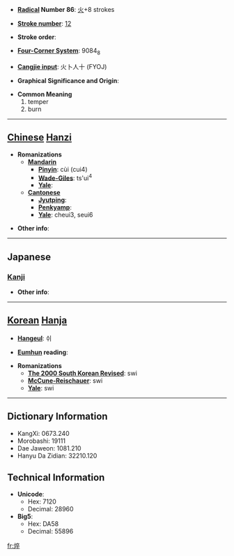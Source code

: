 * '''[[Wiktionary:Chinese radical index| Radical]] Number 86''': [[Wiktionary:Chinese radical index 火|火]]+8 strokes

* '''[[Wiktionary:Chinese total strokes index|Stroke number]]''': [[Wiktionary:Chinese total strokes index 12|12]]

* '''Stroke order''': 

* '''[[Wiktionary:Chinese four corner index|Four-Corner System]]''': 9084<sub>8</sub>

* '''[[Wiktionary:Chinese Cangjie index|Cangjie input]]''': 火卜人十 (FYOJ)

* '''Graphical Significance and Origin''': 

* '''Common Meaning'''
*#temper
*# burn


----

== [[Chinese]] [[Hanzi]] ==

* '''Romanizations'''
** '''[[Mandarin]]'''
*** '''[[Pinyin]]''': cùi (cui4)
*** '''[[Wade-Giles]]''': ts'ui<sup>4</sup>
*** '''[[Yale]]''': 
** '''[[Cantonese]]'''
*** '''[[Jyutping]]''':
*** '''[[Penkyamp]]''': 
*** '''[[Yale]]''': cheui3, seui6

* '''Other info''': 

----

==Japanese==
===[[Kanji]]===
{{kanji|on readings=[[さい]] (sai), [[すい]] (sui)|kun readings=[[やく]] (yaku)}}

* '''Other info''':  

----

== [[Korean]] [[Hanja]] ==

* '''[[Hangeul]]''': 쉬

* '''[[Eumhun]] reading''': 

* '''Romanizations'''
** '''[[The 2000 South Korean Revised Romanization|The 2000 South Korean Revised]]''': swi
** '''[[McCune-Reischauer]]''': swi
** '''[[Yale]]''': swi

----

== Dictionary Information ==

* KangXi: 0673.240
* Morobashi: 19111
* Dae Jaweon: 1081.210
* Hanyu Da Zidian: 32210.120

== Technical Information ==

* '''Unicode''':
** Hex: 7120
** Decimal: 28960
* '''Big5''':
** Hex: DA58
** Decimal: 55896

[[fr:焠]]